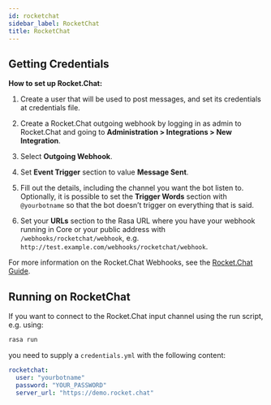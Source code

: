 ```yaml
---
id: rocketchat
sidebar_label: RocketChat
title: RocketChat
---
```


## Getting Credentials

**How to set up Rocket.Chat:**

1. Create a user that will be used to post messages, and set its
   credentials at credentials file.

2. Create a Rocket.Chat outgoing webhook by logging in as admin to
   Rocket.Chat and going to
   **Administration > Integrations > New Integration**.

3. Select **Outgoing Webhook**.

4. Set **Event Trigger** section to value **Message Sent**.

5. Fill out the details, including the channel you want the bot
   listen to. Optionally, it is possible to set the
   **Trigger Words** section with `@yourbotname` so that the bot
   doesn’t trigger on everything that is said.

6. Set your **URLs** section to the Rasa URL where you have your
   webhook running in Core or your public address with
   `/webhooks/rocketchat/webhook`, e.g.
   `http://test.example.com/webhooks/rocketchat/webhook`.

For more information on the Rocket.Chat Webhooks, see the
[Rocket.Chat Guide](https://rocket.chat/docs/administrator-guides/integrations/).

## Running on RocketChat

If you want to connect to the Rocket.Chat input channel using the run
script, e.g. using:

```bash
rasa run
```

you need to supply a `credentials.yml` with the following content:

```yaml
rocketchat:
  user: "yourbotname"
  password: "YOUR_PASSWORD"
  server_url: "https://demo.rocket.chat"
```
